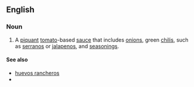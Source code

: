 ==English==

===Noun===
{{en-noun|head=[[ranchero]] [[sauce]]|~}}

# A [[piquant]] [[tomato]]-based [[sauce]] that includes [[onion]]s, green [[chili]]s, such as [[serrano]]s or [[jalapeno]]s, and [[seasoning]]s.

====See also====
*[[huevos rancheros]]
*{{pedialite}}